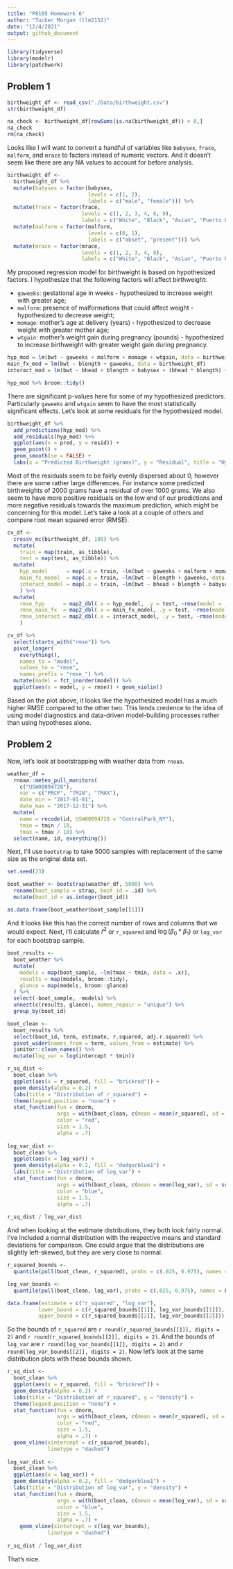```yaml
---
title: "P8105 Homework 6"
author: "Tucker Morgan (tlm2152)"
date: "12/4/2021"
output: github_document
---
```


```r
library(tidyverse)
library(modelr)
library(patchwork)
```

## Problem 1

```r
birthweight_df <- read_csv("./Data/birthweight.csv")
str(birthweight_df)

na_check <- birthweight_df[rowSums(is.na(birthweight_df)) > 0,]
na_check
rm(na_check)
```

Looks like I will want to convert a handful of variables like `babysex`, `frace`, `malform`, and `mrace` to factors instead of numeric vectors. And it doesn't seem like there are any NA values to account for before analysis.

```r
birthweight_df <- 
  birthweight_df %>% 
  mutate(babysex = factor(babysex,
                          levels = c(1, 2),
                          labels = c("male", "female"))) %>% 
  mutate(frace = factor(frace,
                        levels = c(1, 2, 3, 4, 8, 9),
                        labels = c("White", "Black", "Asian", "Puerto Rican", "Other", "Unknown"))) %>% 
  mutate(malform = factor(malform,
                          levels = c(0, 1),
                          labels = c("abset", "present"))) %>% 
  mutate(mrace = factor(mrace,
                        levels = c(1, 2, 3, 4, 8),
                        labels = c("White", "Black", "Asian", "Puerto Rican", "Other")))
```

My proposed regression model for birthweight is based on hypothesized factors. I hypothesize that the following factors will affect birthweight:

  * `gaweeks`: gestational age in weeks - hypothesized to increase weight with greater age;
  * `malform`: presence of malformations that could affect weight - hypothesized to decrease weight;
  * `momage`: mother's age at delivery (years) - hypothesized to decrease weight with greater mother age;
  * `wtgain`: mother's weight gain during pregnancy (pounds) - hypothesized to increase birthweight with greater weight gain during pregnancy.

```r
hyp_mod = lm(bwt ~ gaweeks + malform + momage + wtgain, data = birthweight_df)
main_fx_mod = lm(bwt ~ blength + gaweeks, data = birthweight_df)
interact_mod = lm(bwt ~ bhead + blength + babysex + (bhead * blength) + (bhead * babysex) + (bhead * blength * babysex), data = birthweight_df)

hyp_mod %>% broom::tidy()
```

There are significant p-values here for some of my hypothesized predictors. Particularly `gaweeks` and `wtgain` seem to have the most statistically significant effects. Let's look at some residuals for the hypothesized model.

```r
birthweight_df %>% 
  add_predictions(hyp_mod) %>% 
  add_residuals(hyp_mod) %>% 
  ggplot(aes(x = pred, y = resid)) +
  geom_point() +
  geom_smooth(se = FALSE) +
  labs(x = "Predicted Birthweight (grams)", y = "Residual", title = "Hypothesized Model Predictions vs Residuals")
```

Most of the residuals seem to be fairly evenly dispersed about 0, however there are some rather large differences. For instance some predicted birthweights of 2000 grams have a residual of over 1000 grams. We also seem to have more positive residuals on the low end of our predictions and more negative residuals towards the maximum prediction, which might be concerning for this model. Let's take a look at a couple of others and compare root mean squared error (RMSE).

```r
cv_df <- 
  crossv_mc(birthweight_df, 100) %>% 
  mutate(
    train = map(train, as_tibble),
    test = map(test, as_tibble)) %>% 
  mutate(
    hyp_model      = map(.x = train, ~lm(bwt ~ gaweeks + malform + momage + wtgain, data = .x)),
    main_fx_model  = map(.x = train, ~lm(bwt ~ blength + gaweeks, data = .x)),
    interact_model = map(.x = train, ~lm(bwt ~ bhead + blength + babysex + (bhead * blength) + (bhead * babysex) + (bhead * blength * babysex), data = .x))
    ) %>% 
  mutate(
    rmse_hyp      = map2_dbl(.x = hyp_model, .y = test, ~rmse(model = .x, data = .y)),
    rmse_main_fx  = map2_dbl(.x = main_fx_model, .y = test, ~rmse(model = .x, data = .y)),
    rmse_interact = map2_dbl(.x = interact_model, .y = test, ~rmse(model = .x, data = .y))
    )
```

```r
cv_df %>% 
  select(starts_with("rmse")) %>% 
  pivot_longer(
    everything(),
    names_to = "model",
    values_to = "rmse",
    names_prefix = "rmse_") %>% 
  mutate(model = fct_inorder(model)) %>% 
  ggplot(aes(x = model, y = rmse)) + geom_violin()
```

Based on the plot above, it looks like the hypothesized model has a much higher RMSE compared to the other two. This lends credence to the idea of using model diagnostics and data-driven model-building processes rather than using hypotheses alone.

## Problem 2

Now, let's look at bootstrapping with weather data from `rnoaa`.
```r
weather_df = 
  rnoaa::meteo_pull_monitors(
    c("USW00094728"),
    var = c("PRCP", "TMIN", "TMAX"), 
    date_min = "2017-01-01",
    date_max = "2017-12-31") %>%
  mutate(
    name = recode(id, USW00094728 = "CentralPark_NY"),
    tmin = tmin / 10,
    tmax = tmax / 10) %>%
  select(name, id, everything())
```

Next, I'll use `bootstrap` to take 5000 samples with replacement of the same size as the original data set.
```r
set.seed(23)

boot_weather <- bootstrap(weather_df, 5000) %>% 
  rename(boot_sample = strap, boot_id = .id) %>% 
  mutate(boot_id = as.integer(boot_id))
```

```r
as.data.frame(boot_weather$boot_sample[[1]])
```

And it looks like this has the correct number of rows and columns that we would expect. Next, I'll calculate $\hat{r}^2$ or `r_squared` and $\log(\beta_0 * \beta_1)$ or `log_var` for each bootstrap sample.

```r
boot_results <- 
  boot_weather %>% 
  mutate(
    models = map(boot_sample, ~lm(tmax ~ tmin, data = .x)),
    results = map(models, broom::tidy),
    glance = map(models, broom::glance)
  ) %>% 
  select(-boot_sample, -models) %>% 
  unnest(c(results, glance), names_repair = "unique") %>% 
  group_by(boot_id)

boot_clean <- 
  boot_results %>% 
  select(boot_id, term, estimate, r.squared, adj.r.squared) %>% 
  pivot_wider(names_from = term, values_from = estimate) %>% 
  janitor::clean_names() %>% 
  mutate(log_var = log(intercept * tmin))
```

```r
r_sq_dist <- 
  boot_clean %>% 
  ggplot(aes(x = r_squared, fill = "brickred")) +
  geom_density(alpha = 0.2) +
  labs(title = "Distribution of r_squared") +
  theme(legend.position = "none") +
  stat_function(fun = dnorm,
                args = with(boot_clean, c(mean = mean(r_squared), sd = sd(r_squared))),
                color = "red",
                size = 1.5,
                alpha = .7)
  
log_var_dist <- 
  boot_clean %>% 
  ggplot(aes(x = log_var)) +
  geom_density(alpha = 0.2, fill = "dodgerblue1") +
  labs(title = "Distribution of log_var") +
  stat_function(fun = dnorm,
                args = with(boot_clean, c(mean = mean(log_var), sd = sd(log_var))),
                color = "blue",
                size = 1.5,
                alpha = .7)
  
r_sq_dist / log_var_dist
```

And when looking at the estimate distributions, they both look fairly normal. I've included a normal distribution with the respective means and standard deviations for comparison. One could argue that the distributions are slightly left-skewed, but they are very close to normal.

```r
r_squared_bounds <- 
  quantile(pull(boot_clean, r_squared), probs = c(.025, 0.975), names = FALSE, type = 4)

log_var_bounds <- 
  quantile(pull(boot_clean, log_var), probs = c(.025, 0.975), names = FALSE, type = 4)

data.frame(estimate = c("r_squared", "log_var"),
          lower_bound = c(r_squared_bounds[[1]], log_var_bounds[[1]]),
          upper_bound = c(r_squared_bounds[[2]], log_var_bounds[[2]]))
```

So the bounds of `r_squared` are `r round(r_squared_bounds[[1]], digits = 2)` and `r round(r_squared_bounds[[2]], digits = 2)`. And the bounds of `log_var` are `r round(log_var_bounds[[1]], digits = 2)` and `r round(log_var_bounds[[2]], digits = 2)`. Now let's look at the same distribution plots with these bounds shown.

```r
r_sq_dist <- 
  boot_clean %>% 
  ggplot(aes(x = r_squared, fill = "brickred")) +
  geom_density(alpha = 0.2) +
  labs(title = "Distribution of r_squared", y = "density") +
  theme(legend.position = "none") +
  stat_function(fun = dnorm,
                args = with(boot_clean, c(mean = mean(r_squared), sd = sd(r_squared))),
                color = "red",
                size = 1.5,
                alpha = .7) +
  geom_vline(xintercept = c(r_squared_bounds),
             linetype = "dashed")
  
log_var_dist <- 
  boot_clean %>% 
  ggplot(aes(x = log_var)) +
  geom_density(alpha = 0.2, fill = "dodgerblue1") +
  labs(title = "Distribution of log_var", y = "density") +
  stat_function(fun = dnorm,
                args = with(boot_clean, c(mean = mean(log_var), sd = sd(log_var))),
                color = "blue",
                size = 1.5,
                alpha = .7) +
    geom_vline(xintercept = c(log_var_bounds),
             linetype = "dashed")
  
r_sq_dist / log_var_dist
```

That's nice.
